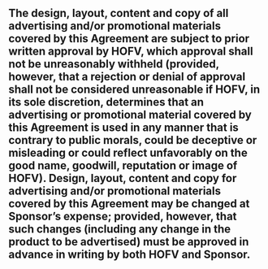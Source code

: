 ## The design, layout, content and copy of all advertising and/or promotional materials covered by this Agreement are subject to prior written approval by HOFV, which approval shall not be unreasonably withheld (provided, however, that a rejection or denial of approval shall not be considered unreasonable if HOFV, in its sole discretion, determines that an advertising or promotional material covered by this Agreement is used in any manner that is contrary to public morals, could be deceptive or misleading or could reflect unfavorably on the good name, goodwill, reputation or image of HOFV). Design, layout, content and copy for advertising and/or promotional materials covered by this Agreement may be changed at Sponsor's expense; provided, however, that such changes (including any change in the product to be advertised) must be approved in advance in writing by both HOFV and Sponsor. {#production-execution:design-discretion}
